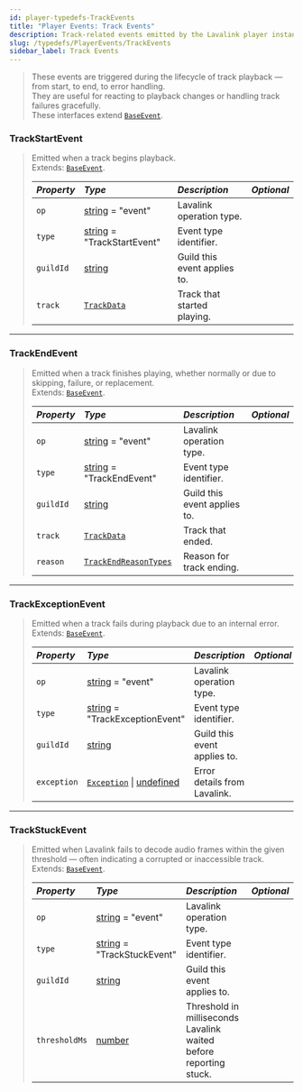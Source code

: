 ```yaml
---
id: player-typedefs-TrackEvents
title: "Player Events: Track Events"
description: Track-related events emitted by the Lavalink player instance.
slug: /typedefs/PlayerEvents/TrackEvents
sidebar_label: Track Events
---
```


> These events are triggered during the lifecycle of track playback — from start, to end, to error handling.  
> They are useful for reacting to playback changes or handling track failures gracefully.  
> These interfaces extend [`BaseEvent`](./BaseEvent.mdx).

### TrackStartEvent

> Emitted when a track begins playback.  
> Extends: [`BaseEvent`](./BaseEvent.mdx).
> 
> | <i className="fa-solid fa-hashtag"/> Property | <i className="fa-solid fa-font"/> Type                                                            | <i className="fa-solid fa-list"/> Description | <i className="fa-solid fa-flask"/> Optional |
> |:----------------------------------------------|:--------------------------------------------------------------------------------------------------|:----------------------------------------------|:-------------------------------------------:|
> | `op`                                          | [string](https://developer.mozilla.org/en-US/docs/Web/JavaScript/Reference/Global_Objects/String) = "event"                                                                                         | Lavalink operation type.                      | <i className="fa-solid fa-xmark"/>          |
> | `type`                                        | [string](https://developer.mozilla.org/en-US/docs/Web/JavaScript/Reference/Global_Objects/String) = "TrackStartEvent"                                                                               | Event type identifier.                        | <i className="fa-solid fa-xmark"/>          |
> | `guildId`                                     | [string](https://developer.mozilla.org/en-US/docs/Web/JavaScript/Reference/Global_Objects/String) | Guild this event applies to.                  | <i className="fa-solid fa-xmark"/>          |
> | `track`                                       | [`TrackData`](../TrackData.mdx)                                                                   | Track that started playing.                   | <i className="fa-solid fa-xmark"/>          |

---

### TrackEndEvent

> Emitted when a track finishes playing, whether normally or due to skipping, failure, or replacement.  
> Extends: [`BaseEvent`](./BaseEvent.mdx).
> 
> | <i className="fa-solid fa-hashtag"/> Property | <i className="fa-solid fa-font"/> Type                                                            | <i className="fa-solid fa-list"/> Description | <i className="fa-solid fa-flask"/> Optional |
> |:----------------------------------------------|:--------------------------------------------------------------------------------------------------|:----------------------------------------------|:-------------------------------------------:|
> | `op`                                          | [string](https://developer.mozilla.org/en-US/docs/Web/JavaScript/Reference/Global_Objects/String) = "event"                                                                                         | Lavalink operation type.                      | <i className="fa-solid fa-xmark"/>          |
> | `type`                                        | [string](https://developer.mozilla.org/en-US/docs/Web/JavaScript/Reference/Global_Objects/String) = "TrackEndEvent"                                                                                 | Event type identifier.                        | <i className="fa-solid fa-xmark"/>          |
> | `guildId`                                     | [string](https://developer.mozilla.org/en-US/docs/Web/JavaScript/Reference/Global_Objects/String) | Guild this event applies to.                  | <i className="fa-solid fa-xmark"/>          |
> | `track`                                       | [`TrackData`](../TrackData.mdx)                                                                   | Track that ended.                             | <i className="fa-solid fa-xmark"/>          |
> | `reason`                                      | [`TrackEndReasonTypes`](../../Enums/TrackEndReasonTypes.mdx)                                      | Reason for track ending.                      | <i className="fa-solid fa-xmark"/>          |

---

### TrackExceptionEvent

> Emitted when a track fails during playback due to an internal error.  
> Extends: [`BaseEvent`](./BaseEvent.mdx).
> 
> | <i className="fa-solid fa-hashtag"/> Property | <i className="fa-solid fa-font"/> Type                                                            | <i className="fa-solid fa-list"/> Description | <i className="fa-solid fa-flask"/> Optional |
> |:----------------------------------------------|:--------------------------------------------------------------------------------------------------|:----------------------------------------------|:-------------------------------------------:|
> | `op`                                          | [string](https://developer.mozilla.org/en-US/docs/Web/JavaScript/Reference/Global_Objects/String) = "event"                                                                                         | Lavalink operation type.                      | <i className="fa-solid fa-xmark"/>          |
> | `type`                                        | [string](https://developer.mozilla.org/en-US/docs/Web/JavaScript/Reference/Global_Objects/String) = "TrackExceptionEvent"                                                                           | Event type identifier.                        | <i className="fa-solid fa-xmark"/>          |
> | `guildId`                                     | [string](https://developer.mozilla.org/en-US/docs/Web/JavaScript/Reference/Global_Objects/String) | Guild this event applies to.                  | <i className="fa-solid fa-xmark"/>          |
> | `exception`                                   | [`Exception`](../Exception.mdx) \| [undefined](https://www.typescripttutorial.net/typescript-tutorial/typescript-unknown-type/)                                                   | Error details from Lavalink.                  | <i className="fa-solid fa-check"/>          |

---

### TrackStuckEvent

> Emitted when Lavalink fails to decode audio frames within the given threshold — often indicating a corrupted or inaccessible track.  
> Extends: [`BaseEvent`](./BaseEvent.mdx).
> 
> | <i className="fa-solid fa-hashtag"/> Property | <i className="fa-solid fa-font"/> Type                                                            | <i className="fa-solid fa-list"/> Description                     | <i className="fa-solid fa-flask"/> Optional |
> |:----------------------------------------------|:--------------------------------------------------------------------------------------------------|:------------------------------------------------------------------|:-------------------------------------------:|
> | `op`                                          | [string](https://developer.mozilla.org/en-US/docs/Web/JavaScript/Reference/Global_Objects/String) = "event"                                                                                         | Lavalink operation type.                                          | <i className="fa-solid fa-xmark"/>          |
> | `type`                                        | [string](https://developer.mozilla.org/en-US/docs/Web/JavaScript/Reference/Global_Objects/String) = "TrackStuckEvent"                                                                               | Event type identifier.                                            | <i className="fa-solid fa-xmark"/>          |
> | `guildId`                                     | [string](https://developer.mozilla.org/en-US/docs/Web/JavaScript/Reference/Global_Objects/String) | Guild this event applies to.                                      | <i className="fa-solid fa-xmark"/>          |
> | `thresholdMs`                                 | [number](https://developer.mozilla.org/en-US/docs/Web/JavaScript/Reference/Global_Objects/Number) | Threshold in milliseconds Lavalink waited before reporting stuck. | <i className="fa-solid fa-xmark"/>          |
